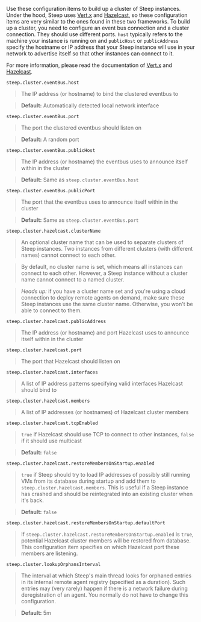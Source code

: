 
Use these configuration items to build up a cluster of Steep instances. Under
the hood, Steep uses [Vert.x](https://vertx.io/) and [Hazelcast](https://hazelcast.com/),
so these configuration items are very similar to the ones found in these two
frameworks. To build up a cluster, you need to configure an event bus connection
and a cluster connection. They should use different ports. `host` typically
refers to the machine your instance is running on and `publicHost` or
`publicAddress` specify the hostname or IP address that your Steep instance will
use in your network to advertise itself so that other instances can connect to
it.

For more information, please read the documentation of [Vert.x](https://vertx.io/)
and [Hazelcast](https://hazelcast.com/).

`steep.cluster.eventBus.host`

> The IP address (or hostname) to bind the clustered eventbus to

> **Default:** Automatically detected local network interface

`steep.cluster.eventBus.port`

> The port the clustered eventbus should listen on

> **Default:** A random port

`steep.cluster.eventBus.publicHost`

> The IP address (or hostname) the eventbus uses to announce itself within in the cluster

> **Default:** Same as `steep.cluster.eventBus.host`

`steep.cluster.eventBus.publicPort`

> The port that the eventbus uses to announce itself within in the cluster

> **Default:** Same as `steep.cluster.eventBus.port`

`steep.cluster.hazelcast.clusterName`

> An optional cluster name that can be used to separate clusters of Steep instances. Two instances from different clusters (with different names) cannot connect to each other.

> By default, no cluster name is set, which means all instances can connect to each other. However, a Steep instance without a cluster name cannot connect to a named cluster.

> *Heads up:* if you have a cluster name set and you're using a <ScrollLink href="#cloud-connection">cloud connection</ScrollLink> to deploy remote agents on demand, make sure these Steep instances use the same cluster name. Otherwise, you won't be able to connect to them.

`steep.cluster.hazelcast.publicAddress`

> The IP address (or hostname) and port Hazelcast uses to announce itself within in the cluster

`steep.cluster.hazelcast.port`

> The port that Hazelcast should listen on

`steep.cluster.hazelcast.interfaces`

> A list of IP address patterns specifying valid interfaces Hazelcast should bind to

`steep.cluster.hazelcast.members`

> A list of IP addresses (or hostnames) of Hazelcast cluster members

`steep.cluster.hazelcast.tcpEnabled`

> `true` if Hazelcast should use TCP to connect to other instances, `false` if it should use multicast

> **Default:** `false`

`steep.cluster.hazelcast.restoreMembersOnStartup.enabled`

> `true` if Steep should try to load IP addresses of possibly still running VMs from its database during startup and add them to `steep.cluster.hazelcast.members`. This is useful if a Steep instance has crashed and should be reintegrated into an existing cluster when it's back.

> **Default:** `false`

`steep.cluster.hazelcast.restoreMembersOnStartup.defaultPort`

> If `steep.cluster.hazelcast.restoreMembersOnStartup.enabled` is `true`, potential Hazelcast cluster members will be restored from database. This configuration item specifies on which Hazelcast port these members are listening.

`steep.cluster.lookupOrphansInterval`

> The interval at which Steep's main thread looks for orphaned entries in its internal remote agent registry (specified as a <ScrollLink href="#durations">duration</ScrollLink>). Such entries may (very rarely) happen if there is a network failure during deregistration of an agent. You normally do not have to change this configuration.

> **Default:** 5m

